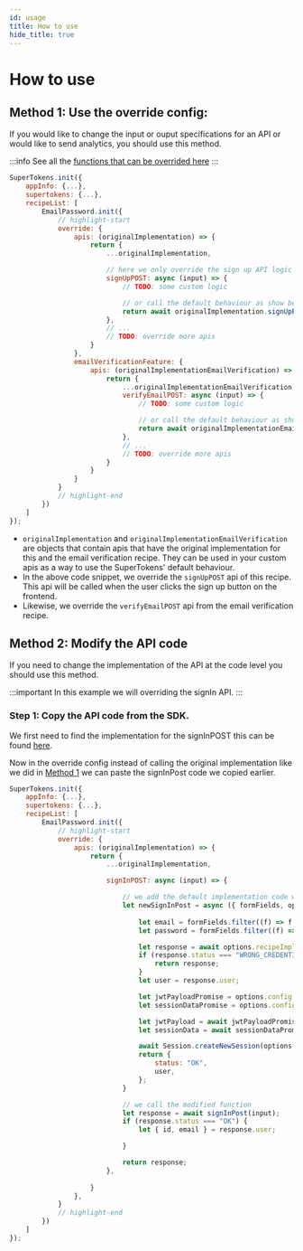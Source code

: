 ```yaml
---
id: usage
title: How to use
hide_title: true
---
```



# How to use

## Method 1: Use the override config:

If you would like to change the input or ouput specifications for an API or would like to send analytics, you should use this method.

:::info
See all the [functions that can be overrided here](/docs/nodejs/thirdpartyemailpassword/override/apis)
:::

<BackendSDKTabs>
<TabItem value="nodejs">

```jsx
SuperTokens.init({
    appInfo: {...},
    supertokens: {...},
    recipeList: [
        EmailPassword.init({
            // highlight-start
            override: {
                apis: (originalImplementation) => {
                    return {
                        ...originalImplementation,

                        // here we only override the sign up API logic 
                        signUpPOST: async (input) => {
                            // TODO: some custom logic

                            // or call the default behaviour as show below
                            return await originalImplementation.signUpPOST(input);
                        },
                        // ...
                        // TODO: override more apis
                    }
                },
                emailVerificationFeature: {
                    apis: (originalImplementationEmailVerification) => {
                        return {
                            ...originalImplementationEmailVerification,
                            verifyEmailPOST: async (input) => {
                                // TODO: some custom logic

                                // or call the default behaviour as show below
                                return await originalImplementationEmailVerification.verifyEmailPOST(input);
                            },
                            // ...
                            // TODO: override more apis
                        }
                    }
                }
            }
            // highlight-end
        })
    ]
});
```
</TabItem>
</BackendSDKTabs>

- `originalImplementation` and `originalImplementationEmailVerification` are objects that contain apis that have the original implementation for this and the email verification recipe. They can be used in your custom apis as a way to use the SuperTokens' default behaviour.
- In the above code snippet, we override the `signUpPOST` api of this recipe. This api will be called when the user clicks the sign up button on the frontend.
- Likewise, we override the `verifyEmailPOST` api from the email verification recipe.


## Method 2: Modify the API code

If you need to change the implementation of the API at the code level you should use this method.

:::important
In this example we will overriding the signIn API.
:::

### Step 1: Copy the API code from the SDK.

We first need to find the implementation for the signInPOST this can be found [here](https://github.com/supertokens/supertokens-node/blob/master/lib/ts/recipe/emailpassword/api/implementation.ts#L95).

Now in the override config instead of calling the original implementation like we did in [Method 1](#method-1-use-the-override-config) we can paste the signInPost code we copied earlier.

<BackendSDKTabs>
<TabItem value="nodejs">

```jsx
SuperTokens.init({
    appInfo: {...},
    supertokens: {...},
    recipeList: [
        EmailPassword.init({
            // highlight-start
            override: {
                apis: (originalImplementation) => {
                    return {
                        ...originalImplementation,

                        signInPOST: async (input) => {

                            // we add the default implementation code we copied from the SDK and add custom logic.
                            let newSignInPost = async ({ formFields, options }) => {
                                
                                let email = formFields.filter((f) => f.id === "email")[0].value;
                                let password = formFields.filter((f) => f.id === "password")[0].value;

                                let response = await options.recipeImplementation.signIn({ email, password });
                                if (response.status === "WRONG_CREDENTIALS_ERROR") {
                                    return response;
                                }
                                let user = response.user;

                                let jwtPayloadPromise = options.config.sessionFeature.setJwtPayload(user, formFields, "signin");
                                let sessionDataPromise = options.config.sessionFeature.setSessionData(user, formFields, "signin");

                                let jwtPayload = await jwtPayloadPromise;
                                let sessionData = await sessionDataPromise;

                                await Session.createNewSession(options.res, user.id, jwtPayload, sessionData);
                                return {
                                    status: "OK",
                                    user,
                                };
                            }

                            // we call the modified function
                            let response = await signInPost(input);
                            if (response.status === "OK") {
                                let { id, email } = response.user;

                            }

                            return response;
                        },
                        
                    }
                },
            }
            // highlight-end
        })
    ]
});
```
</TabItem>
</BackendSDKTabs>